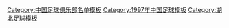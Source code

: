 {{Football squad with logo
 | name      = 1997年武汉雅琪名单
 | bgcolor   =#E70014
 | textcolor   = #FFFFFF
 | teamname  = 武汉雅琪
 | seasontitle=[[1997年中国足球甲B联赛|<span style="color: #FFFFFF;">1997年</span>]][[中国足球甲级B组联赛|<span style="color: #FFFFFF;">甲B冠军</span>]]
 | teamlogo  =  
 | p1=[[阎毅]]
 | p2=[[吕守华]]
 | p3=[[杨小纯]]
 | p5={{flagicon|BUL}} {{en-link|斯托扬|Stoyan Atsarov}}
 | p6=[[余捷]]
 | p7=[[雷军 (足球运动员)|雷军]]
 | p8=[[任忠新]]
 | p9={{flagicon|CRO}} [[茨安诺唯奇]]
 | p10=[[张斌 (足球运动员)|张斌]]
 | p11=[[张波 (1973年)|张波]]
 | p12={{flagicon|CRO}} {{en-link|伊萬·馬蒂奇 (1971年)|Ivan Matić|马蒂奇}}
 | p14=[[丁磊 (足球运动员)|丁磊]]
 | p16=[[蔡晟]]
 | p18=[[王军 (1964年)|王军]]
 | p19=[[金明国 (足球运动员)|金明国]]
 | p20=[[李昊 (足球运动员)|李昊]]
 | p21=[[罗菲 (足球运动员)|罗菲]]
 | p22=[[童年 (足球运动员)|童年]]
 | p23=[[杨戟]]
 | p24={{flagicon|BUL}} [[亚森·佩特罗夫|亚森]]
 | p27=[[罗吉军]]
 | p28=[[纪陆]]
 | p33=[[付涛]]
 | p34=[[赵欣 (足球运动员)|赵欣]]
 | p35={{flagicon|CRO}} [[几里奇]]
 | p36=[[李刚 (足球运动员)|李刚]]
  | manager=[[殷立华]]
}}<noinclude>
{{DEFAULTSORT:Wuhan F.C. Squad 1997}}
[[Category:中国足球俱乐部名单模板]]
[[Category:1997年中国足球模板]]
[[Category:湖北足球模板]]
</noinclude>